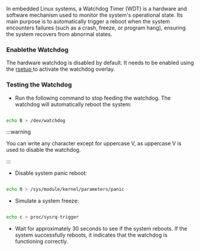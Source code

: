 In embedded Linux systems, a Watchdog Timer (WDT) is a hardware and software mechanism used to monitor the system's operational state. Its main purpose is to automatically trigger a reboot when the system encounters failures (such as a crash, freeze, or program hang), ensuring the system recovers from abnormal states.

### Enablethe Watchdog

The hardware watchdog is disabled by default. It needs to be enabled using the <a href={props.rsetup_path} alt="rsetup path" > rsetup </a> to activate the watchdog overlay.

### Testing the Watchdog

- Run the following command to stop feeding the watchdog. The watchdog will automatically reboot the system:

```bash

echo B > /dev/watchdog

```

:::warning

You can write any character except for uppercase V, as uppercase V is used to disable the watchdog.

:::

- Disable system panic reboot:

```bash

echo 0 > /sys/module/kernel/parameters/panic

```

- Simulate a system freeze:

```bash

echo c > proc/sysrq-trigger

```

- Wait for approximately 30 seconds to see if the system reboots. If the system successfully reboots, it indicates that the watchdog is functioning correctly.
